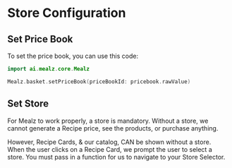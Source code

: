 
# Store Configuration

## Set Price Book

To set the price book, you can use this code:
```kotlin
import ai.mealz.core.Mealz

Mealz.basket.setPriceBook(priceBookId: pricebook.rawValue)
```

## Set Store

For Mealz to work properly, a store is mandatory.
Without a store, we cannot generate a Recipe price, see the products, or purchase anything.

However, Recipe Cards, & our catalog, CAN be shown without a store.
When the user clicks on a Recipe Card, we prompt the user to select a store.
You must pass in a function for us to navigate to your Store Selector.

<AndroidSetStoreRedirectionConfig />
